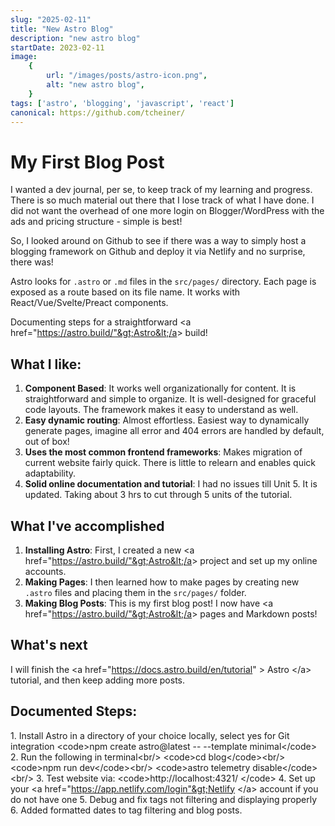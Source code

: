 ```yaml
---
slug: "2025-02-11"
title: "New Astro Blog"
description: "new astro blog"
startDate: 2023-02-11
image:
    {
        url: "/images/posts/astro-icon.png",
        alt: "new astro blog",
    }
tags: ['astro', 'blogging', 'javascript', 'react']
canonical: https://github.com/tcheiner/
---
```

# My First Blog Post

I wanted a dev journal, per se, to keep track of my learning and progress.  There is so much material out there that I lose track of what I have done.  I did not want the overhead of one more login on Blogger/WordPress with the ads and pricing structure - simple is best!  

So, I looked around on Github to see if there was a way to simply host a blogging framework on Github and deploy it via Netlify and no surprise, there was!

Astro looks for `.astro` or `.md` files in the `src/pages/` directory. Each page is exposed as a route based on its file name.  It works with React/Vue/Svelte/Preact components.

Documenting steps for a straightforward &lt;a href="https://astro.build/"&gt;Astro&lt;/a&gt; build! 

## What I like:
1. **Component Based**: It works well organizationally for content.  It is straightforward and simple to organize.  It is well-designed for graceful code layouts.  The framework makes it easy to understand as well.
2. **Easy dynamic routing**: Almost effortless.  Easiest way to dynamically generate pages, imagine all error and 404 errors are handled by default, out of box!
3. **Uses the most common frontend frameworks**: Makes migration of current website fairly quick.  There is little to relearn and enables quick adaptability.
4. **Solid online documentation and tutorial**: I had no issues till Unit 5.  It is updated. Taking about 3 hrs to cut through 5 units of the tutorial.

## What I've accomplished
1. **Installing Astro**: First, I created a new &lt;a href="https://astro.build/"&gt;Astro&lt;/a&gt;  project and set up my online accounts.
2. **Making Pages**: I then learned how to make pages by creating new `.astro` files and placing them in the `src/pages/` folder.
3. **Making Blog Posts**: This is my first blog post! I now have &lt;a href="https://astro.build/"&gt;Astro&lt;/a&gt;  pages and Markdown posts!

## What's next
I will finish the &lt;a href="https://docs.astro.build/en/tutorial" &gt; Astro &lt;/a&gt; tutorial, and then keep adding more posts.

## Documented Steps:
1\. Install Astro in a directory of your choice locally, select yes for Git integration
	&lt;code&gt;npm create astro@latest -- --template minimal&lt;/code&gt;
2\. Run the following in terminal&lt;br/&gt;
    &lt;code&gt;cd blog&lt;/code&gt;&lt;br/&gt;
    &lt;code&gt;npm run dev&lt;/code&gt;&lt;br/&gt;
    &lt;code&gt;astro telemetry disable&lt;/code&gt;&lt;br/&gt;
3\. Test website via:  &lt;code&gt;http://localhost:4321/ &lt;/code&gt;
4\. Set up your &lt;a href="https://app.netlify.com/login"&gt;Netlify &lt;/a&gt; account if you do not have one
5\. Debug and fix tags not filtering and displaying properly
6\. Added formatted dates to tag filtering and blog posts.
